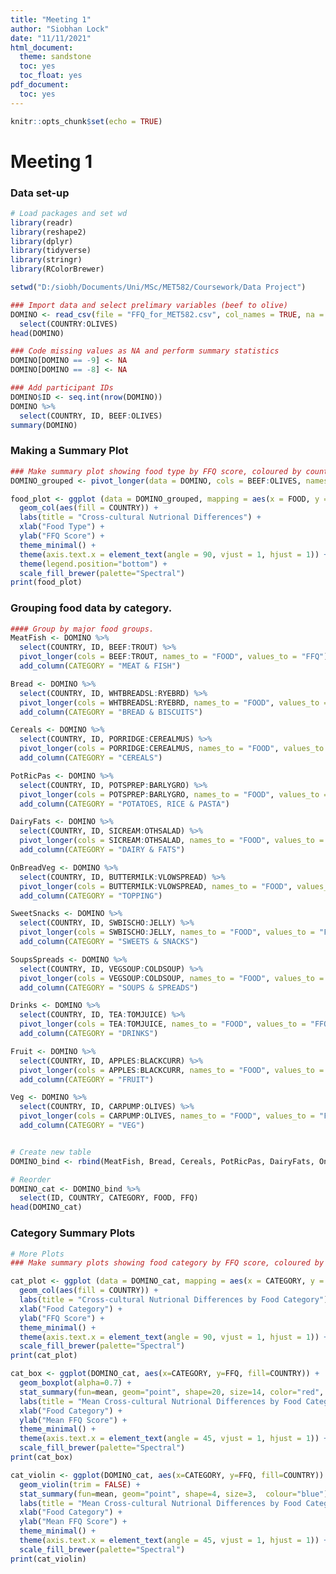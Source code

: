 ---
title: "Meeting 1"
author: "Siobhan Lock"
date: "11/11/2021"
html_document:
  theme: sandstone
  toc: yes
  toc_float: yes
pdf_document:
  toc: yes
---

```{r setup, include=FALSE, echo = TRUE, error=FALSE, warning=FALSE}
knitr::opts_chunk$set(echo = TRUE)
```

# Meeting 1
### Data set-up
```{r,  include = FALSE, error=FALSE, warning=FALSE}
# Load packages and set wd
library(readr)
library(reshape2)
library(dplyr)
library(tidyverse)
library(stringr)
library(RColorBrewer)

setwd("D:/siobh/Documents/Uni/MSc/MET582/Coursework/Data Project")

### Import data and select prelimary variables (beef to olive)
DOMINO <- read_csv(file = "FFQ_for_MET582.csv", col_names = TRUE, na = "NA") %>%
  select(COUNTRY:OLIVES)
head(DOMINO)
```

```{r, include=TRUE, echo = FALSE, error=FALSE, warning=FALSE}
### Code missing values as NA and perform summary statistics
DOMINO[DOMINO == -9] <- NA
DOMINO[DOMINO == -8] <- NA

### Add participant IDs
DOMINO$ID <- seq.int(nrow(DOMINO))
DOMINO %>%
  select(COUNTRY, ID, BEEF:OLIVES)
summary(DOMINO)
```

### Making a Summary Plot
```{r, fig.width=18, fig.height=8}
### Make summary plot showing food type by FFQ score, coloured by country.
DOMINO_grouped <- pivot_longer(data = DOMINO, cols = BEEF:OLIVES, names_to = "FOOD", values_to = "FFQ")

food_plot <- ggplot (data = DOMINO_grouped, mapping = aes(x = FOOD, y = FFQ)) + 
  geom_col(aes(fill = COUNTRY)) +
  labs(title = "Cross-cultural Nutrional Differences") +
  xlab("Food Type") +
  ylab("FFQ Score") +
  theme_minimal() +
  theme(axis.text.x = element_text(angle = 90, vjust = 1, hjust = 1)) +
  theme(legend.position="bottom") +
  scale_fill_brewer(palette="Spectral")
print(food_plot)
```

### Grouping food data by category.
```{r, include=TRUE, echo = FALSE, error=FALSE, warning=FALSE}
#### Group by major food groups.
MeatFish <- DOMINO %>%
  select(COUNTRY, ID, BEEF:TROUT) %>%
  pivot_longer(cols = BEEF:TROUT, names_to = "FOOD", values_to = "FFQ") %>%
  add_column(CATEGORY = "MEAT & FISH")

Bread <- DOMINO %>%
  select(COUNTRY, ID, WHTBREADSL:RYEBRD) %>%
  pivot_longer(cols = WHTBREADSL:RYEBRD, names_to = "FOOD", values_to = "FFQ") %>%
  add_column(CATEGORY = "BREAD & BISCUITS")

Cereals <- DOMINO %>%
  select(COUNTRY, ID, PORRIDGE:CEREALMUS) %>%
  pivot_longer(cols = PORRIDGE:CEREALMUS, names_to = "FOOD", values_to = "FFQ") %>%
  add_column(CATEGORY = "CEREALS")

PotRicPas <- DOMINO %>%
  select(COUNTRY, ID, POTSPREP:BARLYGRO) %>%
  pivot_longer(cols = POTSPREP:BARLYGRO, names_to = "FOOD", values_to = "FFQ") %>%
  add_column(CATEGORY = "POTATOES, RICE & PASTA")

DairyFats <- DOMINO %>%
  select(COUNTRY, ID, SICREAM:OTHSALAD) %>%
  pivot_longer(cols = SICREAM:OTHSALAD, names_to = "FOOD", values_to = "FFQ") %>%
  add_column(CATEGORY = "DAIRY & FATS")

OnBreadVeg <- DOMINO %>%
  select(COUNTRY, ID, BUTTERMILK:VLOWSPREAD) %>%
  pivot_longer(cols = BUTTERMILK:VLOWSPREAD, names_to = "FOOD", values_to = "FFQ") %>%
  add_column(CATEGORY = "TOPPING")

SweetSnacks <- DOMINO %>%
  select(COUNTRY, ID, SWBISCHO:JELLY) %>%
  pivot_longer(cols = SWBISCHO:JELLY, names_to = "FOOD", values_to = "FFQ") %>%
  add_column(CATEGORY = "SWEETS & SNACKS")

SoupsSpreads <- DOMINO %>%
  select(COUNTRY, ID, VEGSOUP:COLDSOUP) %>%
  pivot_longer(cols = VEGSOUP:COLDSOUP, names_to = "FOOD", values_to = "FFQ") %>%
  add_column(CATEGORY = "SOUPS & SPREADS")

Drinks <- DOMINO %>%
  select(COUNTRY, ID, TEA:TOMJUICE) %>%
  pivot_longer(cols = TEA:TOMJUICE, names_to = "FOOD", values_to = "FFQ") %>%
  add_column(CATEGORY = "DRINKS")

Fruit <- DOMINO %>%
  select(COUNTRY, ID, APPLES:BLACKCURR) %>%
  pivot_longer(cols = APPLES:BLACKCURR, names_to = "FOOD", values_to = "FFQ") %>%
  add_column(CATEGORY = "FRUIT")

Veg <- DOMINO %>%
  select(COUNTRY, ID, CARPUMP:OLIVES) %>%
  pivot_longer(cols = CARPUMP:OLIVES, names_to = "FOOD", values_to = "FFQ") %>%
  add_column(CATEGORY = "VEG")


# Create new table
DOMINO_bind <- rbind(MeatFish, Bread, Cereals, PotRicPas, DairyFats, OnBreadVeg, SweetSnacks, SoupsSpreads, Drinks, Fruit, Veg)

# Reorder
DOMINO_cat <- DOMINO_bind %>%
  select(ID, COUNTRY, CATEGORY, FOOD, FFQ)
head(DOMINO_cat)
```


### Category Summary Plots
```{r, include=TRUE, echo = FALSE, error=FALSE, warning=FALSE}
# More Plots
### Make summary plots showing food category by FFQ score, coloured by country.

cat_plot <- ggplot (data = DOMINO_cat, mapping = aes(x = CATEGORY, y = FFQ)) + 
  geom_col(aes(fill = COUNTRY)) +
  labs(title = "Cross-cultural Nutrional Differences by Food Category") +
  xlab("Food Category") +
  ylab("FFQ Score") +
  theme_minimal() +
  theme(axis.text.x = element_text(angle = 90, vjust = 1, hjust = 1)) +
  scale_fill_brewer(palette="Spectral")
print(cat_plot)

cat_box <- ggplot(DOMINO_cat, aes(x=CATEGORY, y=FFQ, fill=COUNTRY)) +
  geom_boxplot(alpha=0.7) +
  stat_summary(fun=mean, geom="point", shape=20, size=14, color="red", fill="red") +
  labs(title = "Mean Cross-cultural Nutrional Differences by Food Category") +
  xlab("Food Category") +
  ylab("Mean FFQ Score") +
  theme_minimal() +
  theme(axis.text.x = element_text(angle = 45, vjust = 1, hjust = 1)) +
  scale_fill_brewer(palette="Spectral")
print(cat_box)

cat_violin <- ggplot(DOMINO_cat, aes(x=CATEGORY, y=FFQ, fill=COUNTRY)) +
  geom_violin(trim = FALSE) +
  stat_summary(fun=mean, geom="point", shape=4, size=3,  colour="blue") +
  labs(title = "Mean Cross-cultural Nutrional Differences by Food Category") +
  xlab("Food Category") +
  ylab("Mean FFQ Score") +
  theme_minimal() +
  theme(axis.text.x = element_text(angle = 45, vjust = 1, hjust = 1)) +
  scale_fill_brewer(palette="Spectral")
print(cat_violin)
```


